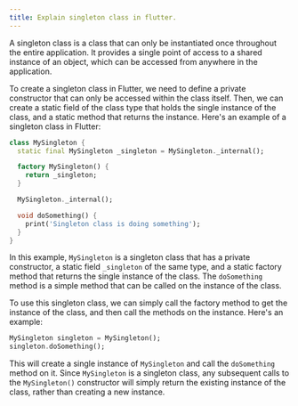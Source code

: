 ```yaml
---
title: Explain singleton class in flutter.
---
```


A singleton class is a class that can only be instantiated once throughout the entire application. It provides a single point of access to a shared instance of an object, which can be accessed from anywhere in the application.

To create a singleton class in Flutter, we need to define a private constructor that can only be accessed within the class itself. Then, we can create a static field of the class type that holds the single instance of the class, and a static method that returns the instance. Here's an example of a singleton class in Flutter:

```dart
class MySingleton {
  static final MySingleton _singleton = MySingleton._internal();

  factory MySingleton() {
    return _singleton;
  }

  MySingleton._internal();

  void doSomething() {
    print('Singleton class is doing something');
  }
}
```

In this example, `MySingleton` is a singleton class that has a private constructor, a static field `_singleton` of the same type, and a static factory method that returns the single instance of the class. The `doSomething` method is a simple method that can be called on the instance of the class.

To use this singleton class, we can simply call the factory method to get the instance of the class, and then call the methods on the instance. Here's an example:

```dart
MySingleton singleton = MySingleton();
singleton.doSomething();
```

This will create a single instance of `MySingleton` and call the `doSomething` method on it. Since `MySingleton` is a singleton class, any subsequent calls to the `MySingleton()` constructor will simply return the existing instance of the class, rather than creating a new instance.
